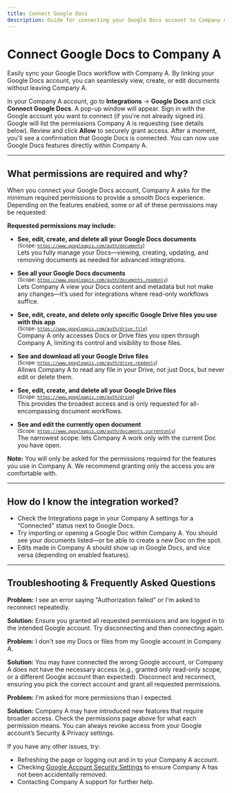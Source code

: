 ```yaml
---
title: Connect Google Docs
description: Guide for connecting your Google Docs account to Company A
---
```


# Connect Google Docs to Company A

Easily sync your Google Docs workflow with Company A. By linking your Google Docs account, you can seamlessly view, create, or edit documents without leaving Company A.

<Steps>
  <Step title="Start the connection">
    In your Company A account, go to <b>Integrations</b> &rarr; <b>Google Docs</b> and click <b>Connect Google Docs</b>.
  </Step>
  <Step title="Log in to Google">
    A pop-up window will appear. Sign in with the Google account you want to connect (if you're not already signed in).
  </Step>
  <Step title="Approve permissions">
    Google will list the permissions Company A is requesting (see details below). Review and click <b>Allow</b> to securely grant access.
  </Step>
  <Step title="All set!">
    After a moment, you'll see a confirmation that Google Docs is connected. You can now use Google Docs features directly within Company A.
  </Step>
</Steps>

---

## What permissions are required and why?

When you connect your Google Docs account, Company A asks for the minimum required permissions to provide a smooth Docs experience. Depending on the features enabled, some or all of these permissions may be requested:

<Callout type="info">
<b>Requested permissions may include:</b>

- <b>See, edit, create, and delete all your Google Docs documents</b>  
  <small>(Scope: <code>https://www.googleapis.com/auth/documents</code>)</small>  
  Lets you fully manage your Docs—viewing, creating, updating, and removing documents as needed for advanced integrations.

- <b>See all your Google Docs documents</b>  
  <small>(Scope: <code>https://www.googleapis.com/auth/documents.readonly</code>)</small>  
  Lets Company A view your Docs content and metadata but not make any changes—it’s used for integrations where read-only workflows suffice.

- <b>See, edit, create, and delete only specific Google Drive files you use with this app</b>  
  <small>(Scope: <code>https://www.googleapis.com/auth/drive.file</code>)</small>  
  Company A only accesses Docs or Drive files you open through Company A, limiting its control and visibility to those files.

- <b>See and download all your Google Drive files</b>  
  <small>(Scope: <code>https://www.googleapis.com/auth/drive.readonly</code>)</small>  
  Allows Company A to read any file in your Drive, not just Docs, but never edit or delete them.

- <b>See, edit, create, and delete all your Google Drive files</b>  
  <small>(Scope: <code>https://www.googleapis.com/auth/drive</code>)</small>  
  This provides the broadest access and is only requested for all-encompassing document workflows.

- <b>See and edit the currently open document</b>  
  <small>(Scope: <code>https://www.googleapis.com/auth/documents.currentonly</code>)</small>  
  The narrowest scope: lets Company A work only with the current Doc you have open.
</Callout>

<Callout type="info">
<b>Note:</b> You will only be asked for the permissions required for the features you use in Company A. We recommend granting only the access you are comfortable with.
</Callout>

---

## How do I know the integration worked?

- Check the Integrations page in your Company A settings for a “Connected” status next to Google Docs.
- Try importing or opening a Google Doc within Company A. You should see your documents listed—or be able to create a new Doc on the spot.
- Edits made in Company A should show up in Google Docs, and vice versa (depending on enabled features).

---

## Troubleshooting & Frequently Asked Questions

<Callout type="warning">
<b>Problem:</b> I see an error saying "Authorization failed" or I'm asked to reconnect repeatedly.

<b>Solution:</b> Ensure you granted all requested permissions and are logged in to the intended Google account. Try disconnecting and then connecting again.
</Callout>

<Callout type="warning">
<b>Problem:</b> I don't see my Docs or files from my Google account in Company A.

<b>Solution:</b> You may have connected the wrong Google account, or Company A does not have the necessary access (e.g., granted only read-only scope, or a different Google account than expected). Disconnect and reconnect, ensuring you pick the correct account and grant all requested permissions.
</Callout>

<Callout type="warning">
<b>Problem:</b> I'm asked for more permissions than I expected.

<b>Solution:</b> Company A may have introduced new features that require broader access. Check the permissions page above for what each permission means. You can always revoke access from your Google account’s Security & Privacy settings.
</Callout>

If you have any other issues, try:

- Refreshing the page or logging out and in to your Company A account.
- Checking [Google Account Security Settings](https://myaccount.google.com/permissions) to ensure Company A has not been accidentally removed.
- Contacting Company A support for further help.